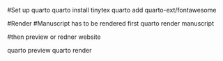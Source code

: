 #Set up quarto
quarto install tinytex
quarto add quarto-ext/fontawesome

#Render
#Manuscript has to be rendered first
quarto render manuscript

#then preview or redner website

quarto preview
quarto render
